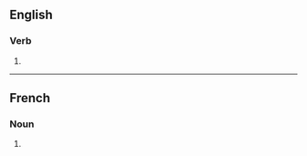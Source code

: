 ==English==

===Verb===
{{head|en|verb form}}

# {{en-third-person singular of|finesse}}

----

==French==

===Noun===
{{head|fr|noun plural form|g=f}}

# {{plural of|fr|finesse}}